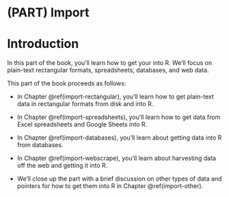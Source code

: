 # (PART) Import {.unnumbered}

# Introduction {#import-intro .unnumbered}

In this part of the book, you'll learn how to get your into R.
We'll focus on plain-text rectangular formats, spreadsheets, databases, and web data.

<!--# TO DO: Decide if a diagram is needed, see wrangle-intro for reference. -->

This part of the book proceeds as follows:

-   In Chapter \@ref(import-rectangular), you'll learn how to get plain-text data in rectangular formats from disk and into R.

-   In Chapter \@ref(import-spreadsheets), you'll learn how to get data from Excel spreadsheets and Google Sheets into R.

-   In Chapter \@ref(import-databases), you'll learn about getting data into R from databases.
    <!--# TO DO: List which types of databases. -->

-   In Chapter \@ref(import-webscrape), you'll learn about harvesting data off the web and getting it into R.

-   We'll close up the part with a brief discussion on other types of data and pointers for how to get them into R in Chapter \@ref(import-other).
